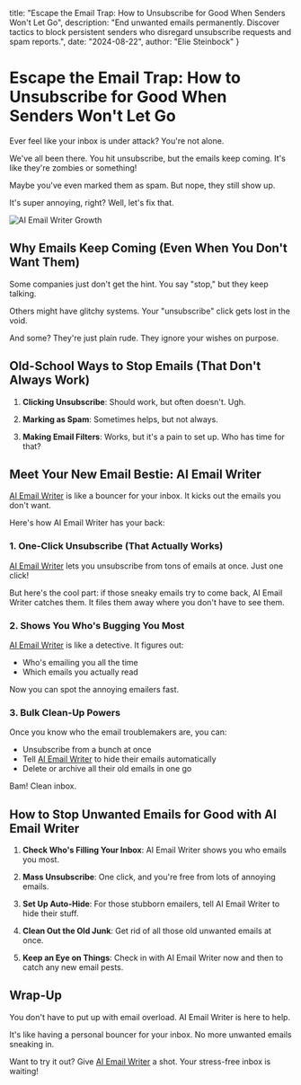   title: "Escape the Email Trap: How to Unsubscribe for Good When Senders Won't Let Go",
  description: "End unwanted emails permanently. Discover tactics to block persistent senders who disregard unsubscribe requests and spam reports.",
  date: "2024-08-22",
  author: "Elie Steinbock"
}

# Escape the Email Trap: How to Unsubscribe for Good When Senders Won't Let Go

Ever feel like your inbox is under attack? You're not alone.

We've all been there. You hit unsubscribe, but the emails keep coming. It's like they're zombies or something!

Maybe you've even marked them as spam. But nope, they still show up.

It's super annoying, right? Well, let's fix that.

![AI Email Writer Growth](/images/blog/messy-vs-clean-inbox.png)

## Why Emails Keep Coming (Even When You Don't Want Them)

Some companies just don't get the hint. You say "stop," but they keep talking.

Others might have glitchy systems. Your "unsubscribe" click gets lost in the void.

And some? They're just plain rude. They ignore your wishes on purpose.

## Old-School Ways to Stop Emails (That Don't Always Work)

1. **Clicking Unsubscribe**: Should work, but often doesn't. Ugh.

2. **Marking as Spam**: Sometimes helps, but not always.

3. **Making Email Filters**: Works, but it's a pain to set up. Who has time for that?

## Meet Your New Email Bestie: AI Email Writer

[AI Email Writer](https://replyai.ai) is like a bouncer for your inbox. It kicks out the emails you don't want.

Here's how AI Email Writer has your back:

### 1. One-Click Unsubscribe (That Actually Works)

[AI Email Writer](https://replyai.ai) lets you unsubscribe from tons of emails at once. Just one click!

But here's the cool part: if those sneaky emails try to come back, AI Email Writer catches them. It files them away where you don't have to see them.

### 2. Shows You Who's Bugging You Most

[AI Email Writer](https://replyai.ai) is like a detective. It figures out:
- Who's emailing you all the time
- Which emails you actually read

Now you can spot the annoying emailers fast.

### 3. Bulk Clean-Up Powers

Once you know who the email troublemakers are, you can:
- Unsubscribe from a bunch at once
- Tell [AI Email Writer](https://replyai.ai) to hide their emails automatically
- Delete or archive all their old emails in one go

Bam! Clean inbox.

## How to Stop Unwanted Emails for Good with AI Email Writer

1. **Check Who's Filling Your Inbox**: AI Email Writer shows you who emails you most.

2. **Mass Unsubscribe**: One click, and you're free from lots of annoying emails.

3. **Set Up Auto-Hide**: For those stubborn emailers, tell AI Email Writer to hide their stuff.

4. **Clean Out the Old Junk**: Get rid of all those old unwanted emails at once.

5. **Keep an Eye on Things**: Check in with AI Email Writer now and then to catch any new email pests.

## Wrap-Up

You don't have to put up with email overload. AI Email Writer is here to help.

It's like having a personal bouncer for your inbox. No more unwanted emails sneaking in.

Want to try it out? Give [AI Email Writer](https://replyai.ai) a shot. Your stress-free inbox is waiting!
